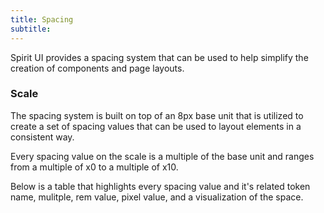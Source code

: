 ```yaml
---
title: Spacing
subtitle: 
---
```

Spirit UI provides a spacing system that can be used to help simplify the creation of components and page layouts.

### Scale

The spacing system is built on top of an 8px base unit that is utilized to create a set of spacing values that can be used to layout elements in a consistent way.

Every spacing value on the scale is a multiple of the base unit and ranges from a multiple of x0 to a multiple of x10.

Below is a table that highlights every spacing value and it's related token name, mulitple, rem value, pixel value, and a visualization of the space.